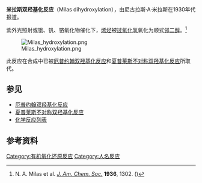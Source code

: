 '''米拉斯双羟基化反应'''（Milas dihydroxylation），由尼古拉斯·A·米拉斯在1930年代报道。

紫外光照射或锇、钒、铬氧化物催化下，[[烯烃|烯烃]]被[[过氧化氢|过氧化氢]]氧化为顺式[[邻二醇|邻二醇]]。<ref>N. A. Milas et al. ''[[J._Am._Chem._Soc.|J. Am. Chem. Soc.]]'' '''1936''', 1302. ({{DOI|10.1021/ja01298a065}})</ref> 

[[Image:Milas_hydroxylation.png|center]]

此反应在合成中已被[[厄普约翰双羟基化反应|厄普约翰双羟基化反应]]和[[夏普莱斯不对称双羟基化反应|夏普莱斯不对称双羟基化反应]]所取代。

== 参见 ==
* [[厄普约翰双羟基化反应|厄普约翰双羟基化反应]]
* [[夏普莱斯不对称双羟基化反应|夏普莱斯不对称双羟基化反应]]
* [[化学反应列表|化学反应列表]]

==参考资料==
{{Reflist}}

[[Category:有机氧化还原反应|Category:有机氧化还原反应]]
[[Category:人名反应|Category:人名反应]]